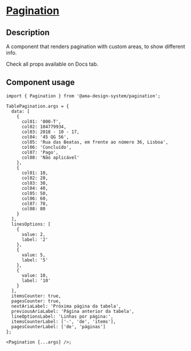
<Meta title="Components/Pagination/Pagination Docs" />

<h1 className="mb-32">
  <u>Pagination</u>
</h1>

<h2>Description </h2>
<p className="fs-16">A component that renders pagination with custom areas, to show different info.</p>
<p className="fs-16">Check all props available on Docs tab.</p>

<h2>Component usage</h2>

```tsx
import { Pagination } from '@ama-design-system/pagination';

TablePagination.args = {
  data: [
    {
      col01: '000-T',
      col02: 104779934,
      col03: 2018 - 10 - 17,
      col04: '45 QG 56',
      col05: 'Rua das Beatas, em frente ao número 36, Lisboa',
      col06: 'Concluído',
      col07: 'Pago',
      col08: 'Não aplicável'
    },
    {
      col01: 10,
      col02: 20,
      col03: 30,
      col04: 40,
      col05: 50,
      col06: 60,
      col07: 70,
      col08: 80
    }
  ],
  linesOptions: [
    {
      value: 2,
      label: '2'
    },
    {
      value: 5,
      label: '5'
    },
    {
      value: 10,
      label: '10'
    }
  ],
  itemsCounter: true,
  pagesCounter: true,
  nextAriaLabel: 'Próxima página da tabela',
  previousAriaLabel: 'Página anterior da tabela',
  lineOptionsLabel: 'Linhas por página:',
  itemsCounterLabel: ['-', 'de', 'items'],
  pagesCounterLabel: ['de', 'páginas']
};

<Pagination {...args} />;
```
